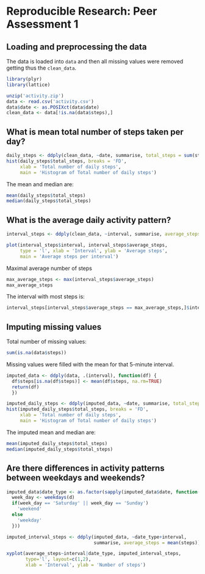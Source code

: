 # Reproducible Research: Peer Assessment 1


## Loading and preprocessing the data

The data is loaded into `data` and then all missing values were removed getting thus the `clean_data`.

```r
library(plyr)
library(lattice)

unzip('activity.zip')
data <- read.csv('activity.csv')
data$date <- as.POSIXct(data$date)
clean_data <- data[!is.na(data$steps),]
```


## What is mean total number of steps taken per day?

```r
daily_steps <- ddply(clean_data, ~date, summarise, total_steps = sum(steps))
hist(daily_steps$total_steps, breaks = 'FD',
     xlab = 'Total number of daily steps',
     main = 'Histogram of Total number of daily steps')
```

The mean and median are:
```r
mean(daily_steps$total_steps)
median(daily_steps$total_steps)
```

## What is the average daily activity pattern?


```r
interval_steps <- ddply(clean_data, ~interval, summarise, average_steps = mean(steps))

plot(interval_steps$interval, interval_steps$average_steps,
     type = 'l', xlab = 'Interval', ylab = 'Average steps',
     main = 'Average steps per interval')
```

Maximal average number of steps
```r
max_average_steps <- max(interval_steps$average_steps)
max_average_steps
```

The interval with most steps is:
```r
interval_steps[interval_steps$average_steps == max_average_steps,]$interval
```


## Imputing missing values

Total number of missing values:
```r
sum(is.na(data$steps))
```

Missing values were filled with the mean for that 5-minute interval.
```r
imputed_data <- ddply(data, .(interval), function(df) {
  df$steps[is.na(df$steps)] <- mean(df$steps, na.rm=TRUE)
  return(df)
  })
```

```r
imputed_daily_steps <- ddply(imputed_data, ~date, summarise, total_steps = sum(steps))
hist(imputed_daily_steps$total_steps, breaks = 'FD',
     xlab = 'Total number of daily steps',
     main = 'Histogram of Total number of daily steps')
```

The imputed mean and median are:
```r
mean(imputed_daily_steps$total_steps)
median(imputed_daily_steps$total_steps)
```


## Are there differences in activity patterns between weekdays and weekends?

```r
imputed_data$date_type <- as.factor(sapply(imputed_data$date, function(d) {
  week_day <- weekdays(d)
  if(week_day == 'Saturday' || week_day == 'Sunday')
    'weekend'
  else
    'weekday'
  }))

imputed_interval_steps <- ddply(imputed_data, ~date_type+interval,
                                summarise, average_steps = mean(steps))

xyplot(average_steps~interval|date_type, imputed_interval_steps,
       type='l', layout=c(1,2),
       xlab = 'Interval', ylab = 'Number of steps')
```

